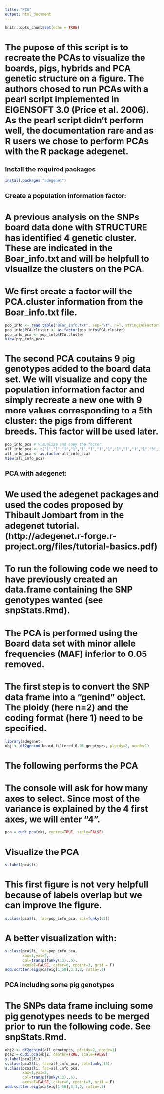 ```yaml
---
title: "PCA"
output: html_document
---
```


```r
knitr::opts_chunk$set(echo = TRUE)
```

# The pupose of this script is to recreate the PCAs to visualize the boards, pigs, hybrids and PCA genetic structure on a figure. The authors chosed to run PCAs with a pearl script implemented in EIGENSOFT 3.0 (Price et al. 2006). As the pearl script didn't perform well, the documentation rare and as R users we chose to perform PCAs with the R package adegenet.

## Install the required packages 

```r
install.packages("adegenet")
```

## Create a population information factor: 

# A previous analysis on the SNPs board data done with STRUCTURE has identified 4 genetic cluster. These are indicated in the Boar_info.txt and will be helpfull to visualize the clusters on the PCA. 
# We first create a factor will the PCA.cluster information from the Boar_info.txt file.

```r
pop_info <- read.table("Boar_info.txt", sep="\t", h=T, stringsAsFactors = F)
pop_info$PCA.cluster <- as.factor(pop_info$PCA.cluster)
pop_info_pca <- pop_info$PCA.cluster
View(pop_info_pca)
```

# The second PCA coutains 9 pig genotypes added to the board data set. We will visualize and copy the population information factor and simply recreate a new one with 9 more values corresponding to a 5th cluster: the pigs from different breeds. This factor will be used later.

```r
pop_info_pca # Visualize and copy the factor.
all_info_pca <- c("1","1","1","1","1","1","1","1","1","1","1","1","3","3","3","3","3","3","3","3","3","3","3","3","3","3","3","3","3","3","3","3","3","3","3","2","1","2","1","2","2","2","1","hyb1","1","1","2","4","2","2","1","hyb3","1","1","1","2","1","1","1","2","2","2","2","2","2","2","2","2","2","hyb5","hyb2", "hyb6","2","hyb4","2","4","4","4","hyb8","4","4","4","hyb7", "hyb9","4","4","4","4","5","5","5","5","5","5","5","5","5")
all_info_pca <- as.factor(all_info_pca)
View(all_info_pca)
```

## PCA with adegenet:

# We used the adegenet packages and used the codes proposed by Thibault Jombart from in the adegenet tutorial. (http://adegenet.r-forge.r-project.org/files/tutorial-basics.pdf)
# To run the following code we need to have previously created an data.frame containing the SNP genotypes wanted (see snpStats.Rmd).
# The PCA is performed using the Board data set with minor allele frequencies (MAF) inferior to 0.05 removed.
# The first step is to convert the SNP data frame into a "genind" object. The ploidy (here n=2) and the coding format (here 1) need to be specified.

```r
library(adegenet)
obj <- df2genind(board_filtered_0.05_genotypes, ploidy=2, ncode=1)
```

# The following performs the PCA
# The console will ask for how many axes to select. Since most of the variance is explained by the 4 first axes, we will enter "4".

```r
pca = dudi.pca(obj, center=TRUE, scale=FALSE)
```

# Visualize the PCA

```r
s.label(pca$li)
```

# This first figure is not very helpfull because of labels overlap but we can improve the figure.

```r
s.class(pca$li, fac=pop_info_pca, col=funky(13))
```

# A better visualization with:

```r
s.class(pca$li, fac=pop_info_pca,
        xax=1,yax=2,
        col=transp(funky(13),.6),
        axesel=FALSE, cstar=0, cpoint=3, grid = F)
add.scatter.eig(pca$eig[1:50],3,1,2, ratio=.3)
```

## PCA including some pig genotypes

# The SNPs data frame incluing some pig genotypes needs to be merged prior to run the following code. See snpStats.Rmd.

```r
obj2 <- df2genind(all_genotypes, ploidy=2, ncode=1)
pca2 = dudi.pca(obj2, center=TRUE, scale=FALSE)
s.label(pca2$li)
s.class(pca2$li, fac=all_info_pca, col=funky(13))
s.class(pca2$li, fac=all_info_pca,
        xax=1,yax=2,
        col=transp(funky(13),.6),
        axesel=FALSE, cstar=0, cpoint=3, grid = F)
add.scatter.eig(pca$eig[1:50],3,1,2, ratio=.3)
```